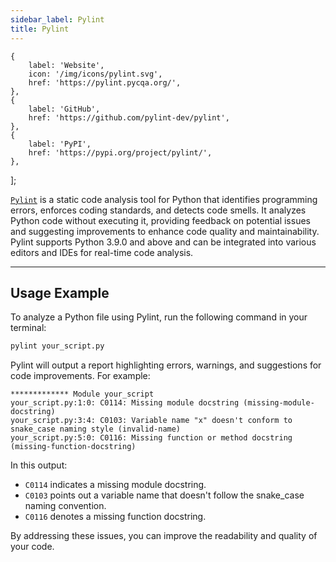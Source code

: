 ```yaml
---
sidebar_label: Pylint
title: Pylint
---
```



    {
        label: 'Website',
        icon: '/img/icons/pylint.svg',
        href: 'https://pylint.pycqa.org/',
    },
    {
        label: 'GitHub',
        href: 'https://github.com/pylint-dev/pylint',
    },
    {
        label: 'PyPI',
        href: 'https://pypi.org/project/pylint/',
    },
];

<ToolTags toolName="Pylint" />

<ToolLinks links={links} />

[`Pylint`](https://pylint.pycqa.org/) is a static code analysis tool for Python that identifies programming errors, enforces coding standards, and detects code smells. It analyzes Python code without executing it, providing feedback on potential issues and suggesting improvements to enhance code quality and maintainability. Pylint supports Python 3.9.0 and above and can be integrated into various editors and IDEs for real-time code analysis.

---

## Usage Example

To analyze a Python file using Pylint, run the following command in your terminal:

```bash
pylint your_script.py
```

Pylint will output a report highlighting errors, warnings, and suggestions for code improvements. For example:

```
************* Module your_script
your_script.py:1:0: C0114: Missing module docstring (missing-module-docstring)
your_script.py:3:4: C0103: Variable name "x" doesn't conform to snake_case naming style (invalid-name)
your_script.py:5:0: C0116: Missing function or method docstring (missing-function-docstring)
```

In this output:

- `C0114` indicates a missing module docstring.
- `C0103` points out a variable name that doesn't follow the snake_case naming convention.
- `C0116` denotes a missing function docstring.

By addressing these issues, you can improve the readability and quality of your code.
